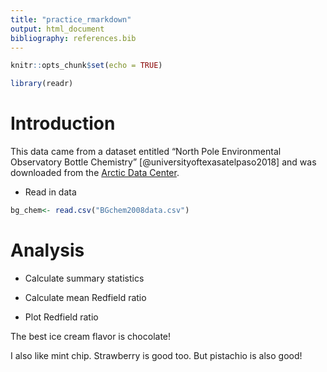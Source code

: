 ```yaml
---
title: "practice_rmarkdown"
output: html_document
bibliography: references.bib
---
```


```r
knitr::opts_chunk$set(echo = TRUE)
```

```r
library(readr)
```

# Introduction 

This data came from a dataset entitled "North Pole Environmental Observatory Bottle Chemistry" [@universityoftexasatelpaso2018] and was downloaded from the [Arctic Data Center](https://arcticdata.io/catalog/view/doi:10.18739/A25T3FZ8X).

-   Read in data

```r
bg_chem<- read.csv("BGchem2008data.csv")
```

# Analysis

-   Calculate summary statistics

```{=html}
<!-- -->
```
-   Calculate mean Redfield ratio

-   Plot Redfield ratio


The best ice cream flavor is chocolate!

I also like mint chip. Strawberry is good too. But pistachio is also good! 


